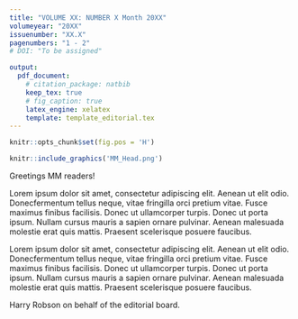 ```yaml
---
title: "VOLUME XX: NUMBER X Month 20XX"
volumeyear: "20XX"
issuenumber: "XX.X"
pagenumbers: "1 - 2"
# DOI: "To be assigned"

output: 
  pdf_document:
    # citation_package: natbib
    keep_tex: true
    # fig_caption: true
    latex_engine: xelatex
    template: template_editorial.tex
---
```


```r
knitr::opts_chunk$set(fig.pos = 'H')
```

<!-- THE INDEX IS IDEALLY DONE WITH https://www.tablesgenerator.com
An example of what the table is supposed to look like can be found in the Example.pdf within this folder.-->




\newpage

```r
knitr::include_graphics('MM_Head.png')
```

```{=tex}
\begin{center}
\Large\textbf{Editorial}
\end{center}
```
\noindent Greetings MM readers! \vspace{5mm}

\noindent Lorem ipsum dolor sit amet, consectetur adipiscing elit. Aenean ut elit odio. Donecfermentum tellus neque, vitae fringilla orci pretium vitae. Fusce maximus finibus facilisis. Donec ut ullamcorper turpis. Donec ut porta ipsum. Nullam cursus mauris a sapien ornare pulvinar. Aenean malesuada molestie erat quis mattis. Praesent scelerisque posuere faucibus.

\vspace{5mm}

\noindent Lorem ipsum dolor sit amet, consectetur adipiscing elit. Aenean ut elit odio. Donecfermentum tellus neque, vitae fringilla orci pretium vitae. Fusce maximus finibus facilisis. Donec ut ullamcorper turpis. Donec ut porta ipsum. Nullam cursus mauris a sapien ornare pulvinar. Aenean malesuada molestie erat quis mattis. Praesent scelerisque posuere faucibus.

\vspace{5mm}

\noindent Harry Robson on behalf of the editorial board.

\vspace{50mm}

\raggedleft\itshape
Editorial board: Rick Schulting, Mary Jackes, David Lubell, Chris Meiklejohn and Harry Robson\\
Book reviews: Aimée Little\\
Management team and social media: Harry Robson and Sophy Charlton\\
Design and production: Niklas Hausmann
